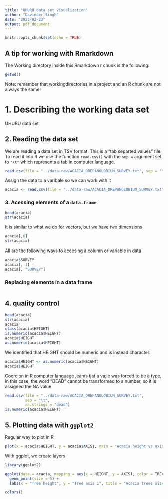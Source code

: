 ```yaml
---
title: "UHURU data set visualization"
author: "Davinder Singh"
date: "2023-02-23"
output: pdf_document
---
```


```r
knitr::opts_chunk$set(echo = TRUE)
```
## A tip for working with Rmarkdown
The Working directory inside this Rmarkdown r chunk is the following:
``` r
getwd()
```


Note: remember that workingdirectories in a project and an R chunk are not always the same!

# 1. Describing the working data set

UHURU data set

## 2. Reading the data set
We are reading a data set in TSV format. This is a "tab separted values" file.
To read it into R we use the function `read.csv()` with the `sep =` argument set to `"\t"` which represents a tab in computer language.
``` r
read.csv(file = "../data-raw/ACACIA_DREPANOLOBIUM_SURVEY.txt", sep = "\t")
```
Assign the data to a varibale so we can work with it
``` r
acacia <- read.csv(file = "../data-raw/ACACIA_DREPANOLOBIUM_SURVEY.txt", sep = "\t")
```
### 3. Acessing elements of a `data.frame`
```r
head(acacia)
str(acacia)

```

It is similar to what we do for vectors, but we have two dimensions
```r
acacia[,6]
str(acacia)
```
All are the following ways to accesing a column or variable in data
```r
acacia$SURVEY
acacia[, 1]
acacia[, "SURVEY"]
```
### Replacing elements in a data frame
```r

```

## 4. quality control
```r
head(acacia)
str(acacia)
acacia
class(acacia$HEIGHT)
is.numeric(acacia$HEIGHT)
acacia$HEIGHT
as.numeric(acacia$HEIGHT)
```
We identified that HEIGHT should be numeric and is instead character:

```r
acacia$HEIGHT <- as.numeric(acacia$HEIGHT)
acacia$HEIGHT
```

Coercion in R computer language ,eams tjat a va;ie was forced to be a type, in this case, the word "DEAD" cannot be transformed to a number, so it is assigned the NA value

```r
read.csv(file = "../data-raw/ACACIA_DREPANOLOBIUM_SURVEY.txt",
         sep = "\t",
         na.strings = "dead")
is.numeric(acacia$HEIGHT)
```

## 5. Plotting data with `ggplot2`

Regular way to plot in R

```r
plot(x = acacia$HEIGHT, y = acacia$AXIS1, main = "Acacia height vs axis1")
```

With ggplot, we create layers

```r
library(ggplot2)

ggplot(data = acacia, mapping = aes(x = HEIGHT, y = AXIS1, color = TREATMENT)) +
  geom_point(size = 5) +
  labs(x = "Tree height", y = "Tree axis 1", title = "Acacia trees size relationships")

```

```r
colors()
```
